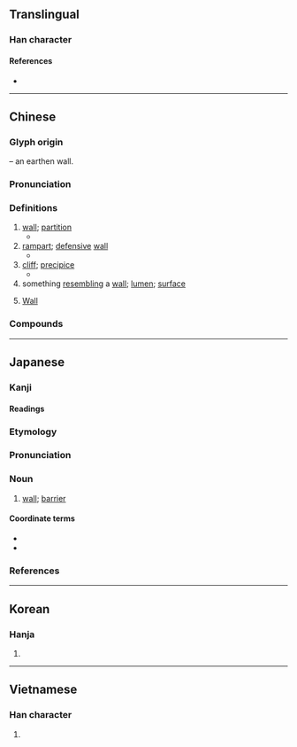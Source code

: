 {{also|璧}}
{{character info/new}}
==Translingual==

===Han character===
{{Han char|rn=32|rad=土|as=13|sn=16|four=70104|canj=SJG|ids=⿱辟土}}

====References====
* {{Han ref|kx=0240.100|dkj=05516|dj=0479.290|hdz=10494.080|uh=58C1|ud=22721|bh=BEC0|bd=48832}}

----

==Chinese==
{{zh-forms}}
{{zh-wp}}

===Glyph origin===
{{Han etym}}
{{Han compound|土|t1=earth|辟|ls=psc|c1=s|c2=p}} – an earthen wall.

===Pronunciation===
{{zh-pron
|m=bì
|c=bek3,bik1,bik3
|h=pfs=piak
|md=biáh/pék
|md_note=biáh - vernacular; pék - literary
|mn=piah/qz:piak/xm,zz:pek
|mn_note=piah - vernacular; piak/pek - literary
|w=4piq
|mc=y
|oc=y
|cat=n,pn
}}

===Definitions===
{{zh-hanzi}}

# [[wall]]; [[partition]]
#* {{zh-x|牆壁|wall}}
# [[rampart]]; [[defensive]] [[wall]]
#* {{zh-x|壁壘|rampart; barrier}}
# [[cliff]]; [[precipice]]
#* {{zh-x|峭壁|cliff; steep}}
# something [[resembling]] a [[wall]]; [[lumen]]; [[surface]]
# {{lb|zh|astronomy}} {{zh-div|宿}} [[Wall]] {{gloss|Chinese constellation}}

===Compounds===
{{zh-der|壁宿|削壁|壁中書|壁爐|壁立|半壁河山|厚壁組織|向壁虛構|呵壁問天|家徒壁立|大戈壁|孔壁古文|半壁江山|壁花|一壁|壁衣|壁報紙|堅壁|傍人籬壁|壁龕|半壁|九龍壁|作壁上觀|岩壁|壁落|一壁廂|後赤壁賦|後壁|峭壁|影壁|壁紙|壁塑|壁鉤|壁蝨|家徒四壁|向壁虛造|壁球|壁飾|壁立千仞|壁畫|四壁|堅壁清野|壁毯|龐貝壁畫|壁報|夾壁|四壁蕭條|壁壘|壁門|壁誌|壁聽|壁經|壁櫥|壁壘分明|壁上觀|塢壁|土壁|四處碰壁|壁虎|壁廂|壁牙|壁燈|壁上泥皮|牆風壁耳|深溝堅壁|板壁|斷垣殘壁|拆壁腳|東壁|牆壁|戈壁|碰壁|斷壁殘垣|油壁車|殘垣敗壁|敦煌壁畫|懸崖絕壁|穿壁引光|破壁飛去|破壁燎火|石壁|懸崖峭壁|懸岩峭壁|畫水掀壁|溼壁畫|折壁腳|映壁|疥壁|照壁|旗亭畫壁|斷壁頹垣|扶牆摸壁|聽壁腳|連續壁|飛牆走壁|鐵壁銅牆|茅簷土壁|絕壁天懸|高壁深塹|補壁|那壁廂|蓀壁|籬壁間物|關稅壁壘|隔壁醋|聽籬察壁|粉壁|複壁|笆壁|這壁廂|赤壁鏖兵|薄壁組織|面壁坐禪|鑿壁懸梁|頹牆壞壁|重壁|間壁|高壁深壘|飛簷走壁|絕壁|飛車走壁|隔壁聽|面壁功深|題壁|高壘深壁|面壁思過|面壁下帷|隔壁戲|隔壁帳|隔壁|鐵壁|銅牆鐵壁|鏖兵赤壁|鑿壁偷光|陡壁|鄉壁虛造|軟壁|赤壁賦|赤壁懷古|赤壁之戰|赤壁|面壁|護壁|補壁之作|處處碰壁|細胞壁}}

----

==Japanese==

===Kanji===
{{ja-kanji|grade=c|rs=土13}}

====Readings====
{{ja-readings
|goon=ひゃく
|kanon=へき
|kun=かべ-, とりで
|nanori=かべ
}}

===Etymology===
{{ja-kanjitab|かべ|yomi=k}}
{{rfe|lang=ja}}

===Pronunciation===
{{ja-pron|かべ|acc=h|acc_ref=NHK|y=k}}

===Noun===
{{ja-noun|かべ}}

# [[wall]]; [[barrier]]

====Coordinate terms====
* {{l|ja|床||[[floor]]|tr=[[yuka]]}}
* {{l|ja|天井||[[ceiling]]|tr=[[tenjō]]}}

===References===
<references/>

----

==Korean==

===Hanja===
{{ko-hanja|hangeul=벽|rv=byeok|mr=pyŏk}}

# {{defn|lang=ko|sort=土13}}

----

==Vietnamese==

===Han character===
{{vi-hantu|[[bích]], [[bệch]], [[bịch]], [[vách]]|rs=土13}}

# {{defn|lang=vi|sort=土13}}